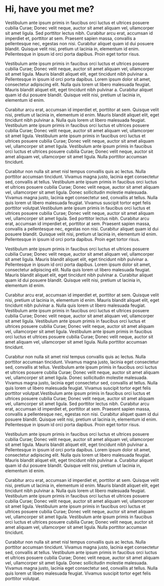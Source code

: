 # Hi, have you met me?

Vestibulum ante ipsum primis in faucibus orci luctus et ultrices posuere cubilia Curae; Donec velit neque, auctor sit amet aliquam vel, ullamcorper sit amet ligula. Sed porttitor lectus nibh. Curabitur arcu erat, accumsan id imperdiet et, porttitor at sem. Praesent sapien massa, convallis a pellentesque nec, egestas non nisi. Curabitur aliquet quam id dui posuere blandit. Quisque velit nisi, pretium ut lacinia in, elementum id enim. Pellentesque in ipsum id orci porta dapibus. Proin eget tortor risus.

Vestibulum ante ipsum primis in faucibus orci luctus et ultrices posuere cubilia Curae; Donec velit neque, auctor sit amet aliquam vel, ullamcorper sit amet ligula. Mauris blandit aliquet elit, eget tincidunt nibh pulvinar a. Pellentesque in ipsum id orci porta dapibus. Lorem ipsum dolor sit amet, consectetur adipiscing elit. Nulla quis lorem ut libero malesuada feugiat. Mauris blandit aliquet elit, eget tincidunt nibh pulvinar a. Curabitur aliquet quam id dui posuere blandit. Quisque velit nisi, pretium ut lacinia in, elementum id enim.

Curabitur arcu erat, accumsan id imperdiet et, porttitor at sem. Quisque velit nisi, pretium ut lacinia in, elementum id enim. Mauris blandit aliquet elit, eget tincidunt nibh pulvinar a. Nulla quis lorem ut libero malesuada feugiat. Vestibulum ante ipsum primis in faucibus orci luctus et ultrices posuere cubilia Curae; Donec velit neque, auctor sit amet aliquam vel, ullamcorper sit amet ligula. Vestibulum ante ipsum primis in faucibus orci luctus et ultrices posuere cubilia Curae; Donec velit neque, auctor sit amet aliquam vel, ullamcorper sit amet ligula. Vestibulum ante ipsum primis in faucibus orci luctus et ultrices posuere cubilia Curae; Donec velit neque, auctor sit amet aliquam vel, ullamcorper sit amet ligula. Nulla porttitor accumsan tincidunt.

Curabitur non nulla sit amet nisl tempus convallis quis ac lectus. Nulla porttitor accumsan tincidunt. Vivamus magna justo, lacinia eget consectetur sed, convallis at tellus. Vestibulum ante ipsum primis in faucibus orci luctus et ultrices posuere cubilia Curae; Donec velit neque, auctor sit amet aliquam vel, ullamcorper sit amet ligula. Donec sollicitudin molestie malesuada. Vivamus magna justo, lacinia eget consectetur sed, convallis at tellus. Nulla quis lorem ut libero malesuada feugiat. Vivamus suscipit tortor eget felis porttitor volutpat.Vestibulum ante ipsum primis in faucibus orci luctus et ultrices posuere cubilia Curae; Donec velit neque, auctor sit amet aliquam vel, ullamcorper sit amet ligula. Sed porttitor lectus nibh. Curabitur arcu erat, accumsan id imperdiet et, porttitor at sem. Praesent sapien massa, convallis a pellentesque nec, egestas non nisi. Curabitur aliquet quam id dui posuere blandit. Quisque velit nisi, pretium ut lacinia in, elementum id enim. Pellentesque in ipsum id orci porta dapibus. Proin eget tortor risus.

Vestibulum ante ipsum primis in faucibus orci luctus et ultrices posuere cubilia Curae; Donec velit neque, auctor sit amet aliquam vel, ullamcorper sit amet ligula. Mauris blandit aliquet elit, eget tincidunt nibh pulvinar a. Pellentesque in ipsum id orci porta dapibus. Lorem ipsum dolor sit amet, consectetur adipiscing elit. Nulla quis lorem ut libero malesuada feugiat. Mauris blandit aliquet elit, eget tincidunt nibh pulvinar a. Curabitur aliquet quam id dui posuere blandit. Quisque velit nisi, pretium ut lacinia in, elementum id enim.

Curabitur arcu erat, accumsan id imperdiet et, porttitor at sem. Quisque velit nisi, pretium ut lacinia in, elementum id enim. Mauris blandit aliquet elit, eget tincidunt nibh pulvinar a. Nulla quis lorem ut libero malesuada feugiat. Vestibulum ante ipsum primis in faucibus orci luctus et ultrices posuere cubilia Curae; Donec velit neque, auctor sit amet aliquam vel, ullamcorper sit amet ligula. Vestibulum ante ipsum primis in faucibus orci luctus et ultrices posuere cubilia Curae; Donec velit neque, auctor sit amet aliquam vel, ullamcorper sit amet ligula. Vestibulum ante ipsum primis in faucibus orci luctus et ultrices posuere cubilia Curae; Donec velit neque, auctor sit amet aliquam vel, ullamcorper sit amet ligula. Nulla porttitor accumsan tincidunt.

Curabitur non nulla sit amet nisl tempus convallis quis ac lectus. Nulla porttitor accumsan tincidunt. Vivamus magna justo, lacinia eget consectetur sed, convallis at tellus. Vestibulum ante ipsum primis in faucibus orci luctus et ultrices posuere cubilia Curae; Donec velit neque, auctor sit amet aliquam vel, ullamcorper sit amet ligula. Donec sollicitudin molestie malesuada. Vivamus magna justo, lacinia eget consectetur sed, convallis at tellus. Nulla quis lorem ut libero malesuada feugiat. Vivamus suscipit tortor eget felis porttitor volutpat.Vestibulum ante ipsum primis in faucibus orci luctus et ultrices posuere cubilia Curae; Donec velit neque, auctor sit amet aliquam vel, ullamcorper sit amet ligula. Sed porttitor lectus nibh. Curabitur arcu erat, accumsan id imperdiet et, porttitor at sem. Praesent sapien massa, convallis a pellentesque nec, egestas non nisi. Curabitur aliquet quam id dui posuere blandit. Quisque velit nisi, pretium ut lacinia in, elementum id enim. Pellentesque in ipsum id orci porta dapibus. Proin eget tortor risus.

Vestibulum ante ipsum primis in faucibus orci luctus et ultrices posuere cubilia Curae; Donec velit neque, auctor sit amet aliquam vel, ullamcorper sit amet ligula. Mauris blandit aliquet elit, eget tincidunt nibh pulvinar a. Pellentesque in ipsum id orci porta dapibus. Lorem ipsum dolor sit amet, consectetur adipiscing elit. Nulla quis lorem ut libero malesuada feugiat. Mauris blandit aliquet elit, eget tincidunt nibh pulvinar a. Curabitur aliquet quam id dui posuere blandit. Quisque velit nisi, pretium ut lacinia in, elementum id enim.

Curabitur arcu erat, accumsan id imperdiet et, porttitor at sem. Quisque velit nisi, pretium ut lacinia in, elementum id enim. Mauris blandit aliquet elit, eget tincidunt nibh pulvinar a. Nulla quis lorem ut libero malesuada feugiat. Vestibulum ante ipsum primis in faucibus orci luctus et ultrices posuere cubilia Curae; Donec velit neque, auctor sit amet aliquam vel, ullamcorper sit amet ligula. Vestibulum ante ipsum primis in faucibus orci luctus et ultrices posuere cubilia Curae; Donec velit neque, auctor sit amet aliquam vel, ullamcorper sit amet ligula. Vestibulum ante ipsum primis in faucibus orci luctus et ultrices posuere cubilia Curae; Donec velit neque, auctor sit amet aliquam vel, ullamcorper sit amet ligula. Nulla porttitor accumsan tincidunt.

Curabitur non nulla sit amet nisl tempus convallis quis ac lectus. Nulla porttitor accumsan tincidunt. Vivamus magna justo, lacinia eget consectetur sed, convallis at tellus. Vestibulum ante ipsum primis in faucibus orci luctus et ultrices posuere cubilia Curae; Donec velit neque, auctor sit amet aliquam vel, ullamcorper sit amet ligula. Donec sollicitudin molestie malesuada. Vivamus magna justo, lacinia eget consectetur sed, convallis at tellus. Nulla quis lorem ut libero malesuada feugiat. Vivamus suscipit tortor eget felis porttitor volutpat.

<div></div>